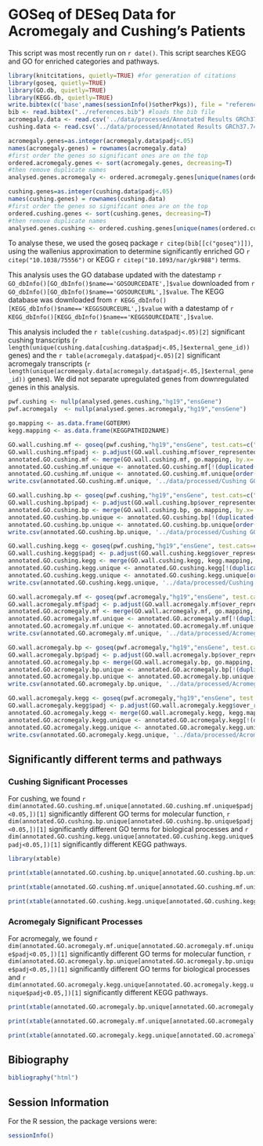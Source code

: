 GOSeq of DESeq Data for Acromegaly and Cushing's Patients
=============================================================

This script was most recently run on `r date()`.  This script searches KEGG and GO for enriched categories and pathways.


```r
library(knitcitations, quietly=TRUE) #for generation of citations
library(goseq, quietly=TRUE)
library(GO.db, quietly=TRUE)
library(KEGG.db, quietly=TRUE)
write.bibtex(c('base',names(sessionInfo()$otherPkgs)), file = "references.bib", append=T, create_key=F) #writes references to bibtex file
bib <- read.bibtex("../references.bib") #loads the bib file
acromegaly.data <- read.csv('../data/processed/Annotated Results GRCh37.74 - Acromegaly.csv', row.names='X')
cushing.data <- read.csv('../data/processed/Annotated Results GRCh37.74 - Cushing.csv', row.names='X')

acromegaly.genes=as.integer(acromegaly.data$padj<.05)
names(acromegaly.genes) = rownames(acromegaly.data)
#first order the genes so significant ones are on the top
ordered.acromegaly.genes <- sort(acromegaly.genes, decreasing=T)
#then remove duplicate names
analysed.genes.acromegaly <- ordered.acromegaly.genes[unique(names(ordered.acromegaly.genes))]

cushing.genes=as.integer(cushing.data$padj<.05)
names(cushing.genes) = rownames(cushing.data)
#first order the genes so significant ones are on the top
ordered.cushing.genes <- sort(cushing.genes, decreasing=T)
#then remove duplicate names
analysed.genes.cushing <- ordered.cushing.genes[unique(names(ordered.cushing.genes))]
```

To analyse these, we used the goseq package `r citep(bib[[c("goseq")]])`, using the wallenius approximation to determine
significantly enriched GO `r citep("10.1038/75556")` or KEGG `r citep("10.1093/nar/gkr988")` terms.  

This analysis uses the GO database updated with the datestamp `r GO_dbInfo()[GO_dbInfo()$name=='GOSOURCEDATE',]$value` downloaded from `r GO_dbInfo()[GO_dbInfo()$name=='GOSOURCEURL',]$value`.  The KEGG database was downloaded from `r KEGG_dbInfo()[KEGG_dbInfo()$name=='KEGGSOURCEURL',]$value` with a datestamp of `r KEGG_dbInfo()[KEGG_dbInfo()$name=='KEGGSOURCEDATE',]$value`.

This analysis included the `r table(cushing.data$padj<.05)[2]` significant cushing transcripts (`r length(unique(cushing.data[cushing.data$padj<.05,]$external_gene_id))` genes) and the `r table(acromegaly.data$padj<.05)[2]` significant acromegaly transcripts (`r length(unique(acromegaly.data[acromegaly.data$padj<.05,]$external_gene_id))` genes).  We did not separate upregulated genes from downregulated genes in this analysis.

```r
pwf.cushing <- nullp(analysed.genes.cushing,"hg19","ensGene")
pwf.acromegaly  <- nullp(analysed.genes.acromegaly,"hg19","ensGene")

go.mapping <- as.data.frame(GOTERM)
kegg.mapping <- as.data.frame(KEGGPATHID2NAME)

GO.wall.cushing.mf <- goseq(pwf.cushing,"hg19","ensGene", test.cats=c("GO:MF"))
GO.wall.cushing.mf$padj <- p.adjust(GO.wall.cushing.mf$over_represented_pvalue, method="BH")
annotated.GO.cushing.mf <- merge(GO.wall.cushing.mf, go.mapping, by.x='category', by.y=2, all.x=T)
annotated.GO.cushing.mf.unique <- annotated.GO.cushing.mf[!(duplicated(annotated.GO.cushing.mf$category)),c('category','numDEInCat','numInCat','padj','Term')]
annotated.GO.cushing.mf.unique <- annotated.GO.cushing.mf.unique[order(annotated.GO.cushing.mf.unique$padj),]
write.csv(annotated.GO.cushing.mf.unique, '../data/processed/Cushing GO Analysis - MF.csv')

GO.wall.cushing.bp <- goseq(pwf.cushing,"hg19","ensGene", test.cats=c("GO:BP"))
GO.wall.cushing.bp$padj <- p.adjust(GO.wall.cushing.bp$over_represented_pvalue, method="BH")
annotated.GO.cushing.bp <- merge(GO.wall.cushing.bp, go.mapping, by.x='category', by.y=2, all.x=T)
annotated.GO.cushing.bp.unique <- annotated.GO.cushing.bp[!(duplicated(annotated.GO.cushing.bp$category)),c('category','numDEInCat','numInCat','padj','Term')]
annotated.GO.cushing.bp.unique <- annotated.GO.cushing.bp.unique[order(annotated.GO.cushing.bp.unique$padj),]
write.csv(annotated.GO.cushing.bp.unique, '../data/processed/Cushing GO Analysis - BP.csv')

GO.wall.cushing.kegg <- goseq(pwf.cushing,"hg19","ensGene", test.cats=c("KEGG"))
GO.wall.cushing.kegg$padj <- p.adjust(GO.wall.cushing.kegg$over_represented_pvalue, method="BH")
annotated.GO.cushing.kegg <- merge(GO.wall.cushing.kegg, kegg.mapping, by.x='category', by.y='path_id', all.x=T)
annotated.GO.cushing.kegg.unique <- annotated.GO.cushing.kegg[!(duplicated(annotated.GO.cushing.kegg$category)),c('category','numDEInCat','numInCat','padj','path_name')]
annotated.GO.cushing.kegg.unique <- annotated.GO.cushing.kegg.unique[order(annotated.GO.cushing.kegg.unique$padj),]
write.csv(annotated.GO.cushing.kegg.unique, '../data/processed/Cushing GO Analysis - KEGG.csv')

GO.wall.acromegaly.mf <- goseq(pwf.acromegaly,"hg19","ensGene", test.cats=c("GO:MF"))
GO.wall.acromegaly.mf$padj <- p.adjust(GO.wall.acromegaly.mf$over_represented_pvalue, method="BH")
annotated.GO.acromegaly.mf <- merge(GO.wall.acromegaly.mf, go.mapping, by.x='category', by.y=2, all.x=T)
annotated.GO.acromegaly.mf.unique <- annotated.GO.acromegaly.mf[!(duplicated(annotated.GO.acromegaly.mf$category)),c('category','numDEInCat','numInCat','padj','Term')]
annotated.GO.acromegaly.mf.unique <- annotated.GO.acromegaly.mf.unique[order(annotated.GO.acromegaly.mf.unique$padj),]
write.csv(annotated.GO.acromegaly.mf.unique, '../data/processed/Acromegaly GO Analysis - MF.csv')

GO.wall.acromegaly.bp <- goseq(pwf.acromegaly,"hg19","ensGene", test.cats=c("GO:BP"))
GO.wall.acromegaly.bp$padj <- p.adjust(GO.wall.acromegaly.bp$over_represented_pvalue, method="BH")
annotated.GO.acromegaly.bp <- merge(GO.wall.acromegaly.bp, go.mapping, by.x='category', by.y=2, all.x=T)
annotated.GO.acromegaly.bp.unique <- annotated.GO.acromegaly.bp[!(duplicated(annotated.GO.acromegaly.bp$category)),c('category','numDEInCat','numInCat','padj','Term')]
annotated.GO.acromegaly.bp.unique <- annotated.GO.acromegaly.bp.unique[order(annotated.GO.acromegaly.bp.unique$padj),]
write.csv(annotated.GO.acromegaly.bp.unique, '../data/processed/Acromegaly GO Analysis - BP.csv')

GO.wall.acromegaly.kegg <- goseq(pwf.acromegaly,"hg19","ensGene", test.cats=c("KEGG"))
GO.wall.acromegaly.kegg$padj <- p.adjust(GO.wall.acromegaly.kegg$over_represented_pvalue, method="BH")
annotated.GO.acromegaly.kegg <- merge(GO.wall.acromegaly.kegg, kegg.mapping, by.x='category', by.y='path_id', all.x=T)
annotated.GO.acromegaly.kegg.unique <- annotated.GO.acromegaly.kegg[!(duplicated(annotated.GO.acromegaly.kegg$category)),c('category','numDEInCat','numInCat','padj','path_name')]
annotated.GO.acromegaly.kegg.unique <- annotated.GO.acromegaly.kegg.unique[order(annotated.GO.acromegaly.kegg.unique$padj),]
write.csv(annotated.GO.acromegaly.kegg.unique, '../data/processed/Acromegaly GO Analysis - KEGG.csv')
```

Significantly different terms and pathways
----------------------------------------------

### Cushing Significant Processes

For cushing, we found `r dim(annotated.GO.cushing.mf.unique[annotated.GO.cushing.mf.unique$padj<0.05,])[1]` significantly different GO terms for molecular function, `r dim(annotated.GO.cushing.bp.unique[annotated.GO.cushing.bp.unique$padj<0.05,])[1]` significantly different GO terms for biological processes and `r dim(annotated.GO.cushing.kegg.unique[annotated.GO.cushing.kegg.unique$padj<0.05,])[1]` significantly different KEGG pathways.

```r
library(xtable)

print(xtable(annotated.GO.cushing.bp.unique[annotated.GO.cushing.bp.unique$padj<0.05,], digits=c(0,0,0,0,5,0), caption="Biological Processes Enriched in Acromegaly Patients"), type='html')

print(xtable(annotated.GO.cushing.mf.unique[annotated.GO.cushing.mf.unique$padj<0.05,], digits=c(0,0,0,0,5,0), caption="Molecular Functions Enriched in Acromegaly Patients"), type='html')

print(xtable(annotated.GO.cushing.kegg.unique[annotated.GO.cushing.kegg.unique$padj<0.05,], digits=c(0,0,0,0,5,0), caption="KEGG Pathways Enriched in Acromegaly Patients"), type='html')
```

### Acromegaly Significant Processes

For acromegaly, we found `r dim(annotated.GO.acromegaly.mf.unique[annotated.GO.acromegaly.mf.unique$padj<0.05,])[1]` significantly different GO terms for molecular function, `r dim(annotated.GO.acromegaly.bp.unique[annotated.GO.acromegaly.bp.unique$padj<0.05,])[1]` significantly different GO terms for biological processes and `r dim(annotated.GO.acromegaly.kegg.unique[annotated.GO.acromegaly.kegg.unique$padj<0.05,])[1]` significantly different KEGG pathways.

```r
print(xtable(annotated.GO.acromegaly.bp.unique[annotated.GO.acromegaly.bp.unique$padj<0.05,], digits=c(0,0,0,0,5,0), caption="Biological Processes Enriched in Acromegaly Patients"), type='html')

print(xtable(annotated.GO.acromegaly.mf.unique[annotated.GO.acromegaly.mf.unique$padj<0.05,], digits=c(0,0,0,0,5,0), caption="Molecular Functions Enriched in Acromegaly Patients"), type='html')

print(xtable(annotated.GO.acromegaly.kegg.unique[annotated.GO.acromegaly.kegg.unique$padj<0.05,], digits=c(0,0,0,0,5,0), caption="KEGG Pathways Enriched in Acromegaly Patients"), type='html')
```

Bibiography
------------
```r
bibliography("html") 
```

Session Information
-------------------

For the R session, the package versions were:
```r
sessionInfo()
```